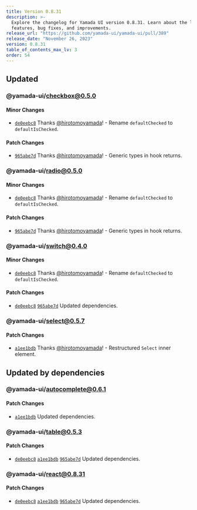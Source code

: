 ```yaml
---
title: Version 0.8.31
description: >-
  Explore the changelog for Yamada UI version 0.8.31. Learn about the latest
  features, bug fixes, and improvements.
release_url: "https://github.com/yamada-ui/yamada-ui/pull/389"
release_date: "November 26, 2023"
version: 0.8.31
table_of_contents_max_lv: 3
order: 54
---
```


## Updated

### @yamada-ui/checkbox@0.5.0

#### Minor Changes

- [`de0eebc8`](https://github.com/hirotomoyamada/yamada-ui/commit/de0eebc83c72d86f2e337b1b363361e6cb75cd16) Thanks [@hirotomoyamada](https://github.com/hirotomoyamada)! - Rename `defaultChecked` to `defaultIsChecked`.

#### Patch Changes

- [`965abe7d`](https://github.com/hirotomoyamada/yamada-ui/commit/965abe7dd9bacca8ffe61dc7de89ec087c4ff9a4) Thanks [@hirotomoyamada](https://github.com/hirotomoyamada)! - Generic types in hook returns.

### @yamada-ui/radio@0.5.0

#### Minor Changes

- [`de0eebc8`](https://github.com/hirotomoyamada/yamada-ui/commit/de0eebc83c72d86f2e337b1b363361e6cb75cd16) Thanks [@hirotomoyamada](https://github.com/hirotomoyamada)! - Rename `defaultChecked` to `defaultIsChecked`.

#### Patch Changes

- [`965abe7d`](https://github.com/hirotomoyamada/yamada-ui/commit/965abe7dd9bacca8ffe61dc7de89ec087c4ff9a4) Thanks [@hirotomoyamada](https://github.com/hirotomoyamada)! - Generic types in hook returns.

### @yamada-ui/switch@0.4.0

#### Minor Changes

- [`de0eebc8`](https://github.com/hirotomoyamada/yamada-ui/commit/de0eebc83c72d86f2e337b1b363361e6cb75cd16) Thanks [@hirotomoyamada](https://github.com/hirotomoyamada)! - Rename `defaultChecked` to `defaultIsChecked`.

#### Patch Changes

- [`de0eebc8`](https://github.com/hirotomoyamada/yamada-ui/commit/de0eebc83c72d86f2e337b1b363361e6cb75cd16) [`965abe7d`](https://github.com/hirotomoyamada/yamada-ui/commit/965abe7dd9bacca8ffe61dc7de89ec087c4ff9a4) Updated dependencies.

### @yamada-ui/select@0.5.7

#### Patch Changes

- [`a1ee1bdb`](https://github.com/hirotomoyamada/yamada-ui/commit/a1ee1bdb113ebb18261e5b0910ca2a179aac1a96) Thanks [@hirotomoyamada](https://github.com/hirotomoyamada)! - Restructured `Select` inner element.

## Updated by dependencies

### @yamada-ui/autocomplete@0.6.1

#### Patch Changes

- [`a1ee1bdb`](https://github.com/hirotomoyamada/yamada-ui/commit/a1ee1bdb113ebb18261e5b0910ca2a179aac1a96) Updated dependencies.

### @yamada-ui/table@0.5.3

#### Patch Changes

- [`de0eebc8`](https://github.com/hirotomoyamada/yamada-ui/commit/de0eebc83c72d86f2e337b1b363361e6cb75cd16) [`a1ee1bdb`](https://github.com/hirotomoyamada/yamada-ui/commit/a1ee1bdb113ebb18261e5b0910ca2a179aac1a96) [`965abe7d`](https://github.com/hirotomoyamada/yamada-ui/commit/965abe7dd9bacca8ffe61dc7de89ec087c4ff9a4) Updated dependencies.

### @yamada-ui/react@0.8.31

#### Patch Changes

- [`de0eebc8`](https://github.com/hirotomoyamada/yamada-ui/commit/de0eebc83c72d86f2e337b1b363361e6cb75cd16) [`a1ee1bdb`](https://github.com/hirotomoyamada/yamada-ui/commit/a1ee1bdb113ebb18261e5b0910ca2a179aac1a96) [`965abe7d`](https://github.com/hirotomoyamada/yamada-ui/commit/965abe7dd9bacca8ffe61dc7de89ec087c4ff9a4) Updated dependencies.
